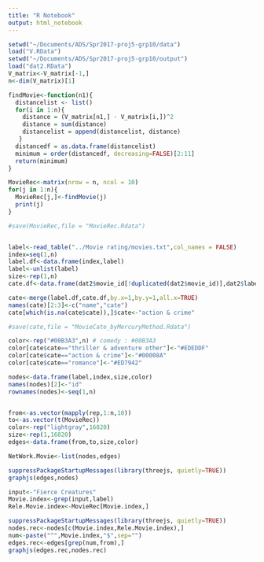 ```yaml
---
title: "R Notebook"
output: html_notebook
---
```


```r
setwd("~/Documents/ADS/Spr2017-proj5-grp10/data")
load("V.RData")
setwd("~/Documents/ADS/Spr2017-proj5-grp10/output")
load("dat2.RData")
V_matrix<-V_matrix[-1,]
n<-dim(V_matrix)[1]

findMovie<-function(n1){
  distancelist <- list()
  for(i in 1:n){
    distance = (V_matrix[n1,] - V_matrix[i,])^2
    distance = sum(distance)
    distancelist = append(distancelist, distance)
   }
  distancedf = as.data.frame(distancelist)
  minimum = order(distancedf, decreasing=FALSE)[2:11]
  return(minimum)
}

MovieRec<-matrix(nrow = n, ncol = 10)
for(j in 1:n){
  MovieRec[j,]<-findMovie(j)
  print(j)
}

#save(MovieRec,file = "MovieRec.Rdata")


label<-read_table("../Movie rating/movies.txt",col_names = FALSE)
index=seq(1,n)
label.df<-data.frame(index,label)
label<-unlist(label)
size<-rep(1,n)
cate.df<-data.frame(dat2$movie_id[!duplicated(dat2$movie_id)],dat2$label[!duplicated(dat2$movie_id)])

cate<-merge(label.df,cate.df,by.x=1,by.y=1,all.x=TRUE)
names(cate)[2:3]<-c("name","cate")
cate[which(is.na(cate$cate)),]$cate<-"action & crime"

#save(cate,file = "MovieCate_byMercuryMethod.Rdata")

color<-rep("#00B3A3",n) # comedy : #00B3A3
color[cate$cate=="thriller & adventure other"]<-"#EDEDDF"
color[cate$cate=="action & crime"]<-"#00008A"
color[cate$cate=="romance"]<-"#ED7942"

nodes<-data.frame(label,index,size,color)
names(nodes)[2]<-"id"
rownames(nodes)<-seq(1,n)


from<-as.vector(mapply(rep,1:n,10))
to<-as.vector(t(MovieRec))
color<-rep("lightgray",16820)
size<-rep(1,16820)
edges<-data.frame(from,to,size,color)

NetWork.Movie<-list(nodes,edges)

suppressPackageStartupMessages(library(threejs, quietly=TRUE))
graphjs(edges,nodes)

```



```r
input<-"Fierce Creatures"
Movie.index<-grep(input,label)
Rele.Movie.index<-MovieRec[Movie.index,]

suppressPackageStartupMessages(library(threejs, quietly=TRUE))
nodes.rec<-nodes[c(Movie.index,Rele.Movie.index),]
num<-paste("^",Movie.index,"$",sep="")
edges.rec<-edges[grep(num,from),]
graphjs(edges.rec,nodes.rec)

```

